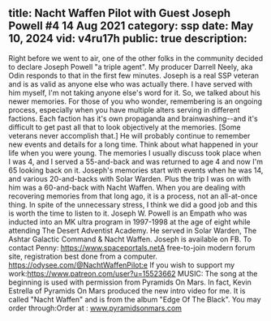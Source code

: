 title: Nacht Waffen Pilot with Guest Joseph Powell #4 14 Aug 2021
category: ssp
date: May 10, 2024
vid: v4ru17h
public: true
description:
---
Right before we went to air, one of the other folks in the community decided to declare Joseph Powell "a triple agent". My producer Darrell Neely, aka Odin responds to that in the first few minutes. Joseph is a real SSP veteran and is as valid as anyone else who was actually there. I have served with him myself, I'm not taking anyone else's word for it.
So, we talked about his newer memories. For those of you who wonder, remembering is an ongoing process, especially when you have multiple alters serving in different factions. Each faction has it's own propaganda and brainwashing--and it's difficult to get past all that to look objectively at the memories. [Some veterans never accomplish that.] He will probably continue to remember new events and details for a long time.
Think about what happened in your life when you were young. The memories I usually discuss took place when I was 4, and I served a 55-and-back and was returned to age 4 and now I'm 65 looking back on it. Joseph's memories start with events when he was 14, and various 20-and-backs with Solar Warden. Plus the trip I was on with him was a 60-and-back with Nacht Waffen. When you are dealing with recovering memories from that long ago, it is a process, not an all-at-once thing.
In spite of the unnecessary stress, I think we did a good job and this is worth the time to listen to it.
Joseph W. Powell is an Empath who was inducted into an MK ultra program in 1997-1998 at the age of eight while attending The Desert Adventist Academy. He served in Solar Warden, The Ashtar Galactic Command & Nacht Waffen.
Joseph is available on FB.
To contact Penny:
https://www.spaceportals.net​​​​A free-to-join modern forum site, registration best done from a computer.
https://odysee.com/@NachtWaffenPilot:e
If you wish to support my work:https://www.patreon.com/user?u=15523662
MUSIC:
The song at the beginning is used with permission from Pyramids On Mars. In fact, Kevin Estrella of Pyramids On Mars produced the new intro video for me.
It is called "Nacht Waffen" and is from the album "Edge Of The Black".
You may order through:Order at : www.pyramidsonmars.com

